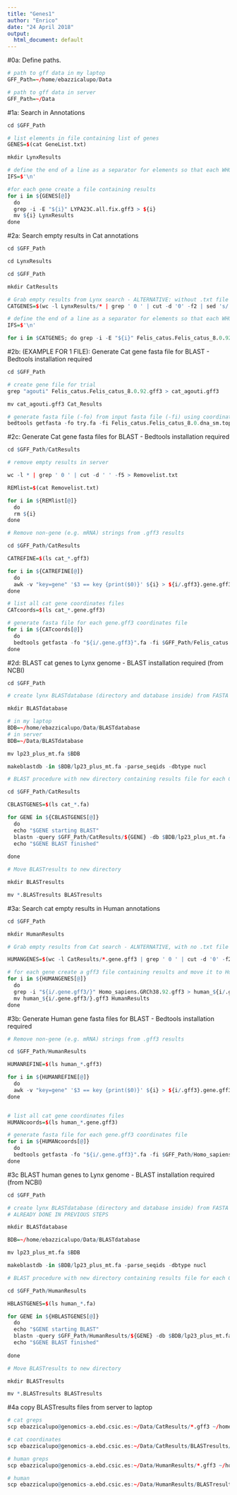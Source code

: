 ```yaml
---
title: "Genes1"
author: "Enrico"
date: "24 April 2018"
output:
  html_document: default
---
```


#0a: Define paths.

```r

# path to gff data in my laptop
GFF_Path=~/home/ebazzicalupo/Data

# path to gff data in server
GFF_Path=~/Data

```

#1a: Search in Annotations

```r

cd $GFF_Path

# list elements in file containing list of genes
GENES=$(cat GeneList.txt)

mkdir LynxResults

# define the end of a line as a separator for elements so that each WHOLE line in GeneList.txt will be a search entry
IFS=$'\n' 

#for each gene create a file containing results
for i in ${GENES[@]}
  do
  grep -i -E "${i}" LYPA23C.all.fix.gff3 > ${i}
  mv ${i} LynxResults
done


```

#2a: Search empty results in Cat annotations

```r

cd $GFF_Path

cd LynxResults

cd $GFF_Path

mkdir CatResults

# Grab empty results from Lynx search - ALTERNATIVE: without .txt file
CATGENES=$(wc -l LynxResults/* | grep ' 0 ' | cut -d '0' -f2 | sed 's/ //' | sed 's/LynxResults\///')

# define the end of a line as a separator for elements so that each WHOLE line in GeneList.txt will be a search entry
IFS=$'\n'

for i in $CATGENES; do grep -i -E "${i}" Felis_catus.Felis_catus_8.0.92.gff3 > cat_"${i}".gff3; mv cat_"${i}".gff3 CatResults; done

```

#2b: (EXAMPLE FOR 1 FILE): Generate Cat gene fasta file for BLAST - Bedtools installation required

```r

cd $GFF_Path

# create gene file for trial
grep "agouti" Felis_catus.Felis_catus_8.0.92.gff3 > cat_agouti.gff3

mv cat_agouti.gff3 Cat_Results

# generate fasta file (-fo) from input fasta file (-fi) using coordinates specified in other file (-bed)
bedtools getfasta -fo try.fa -fi Felis_catus.Felis_catus_8.0.dna_sm.toplevel.fa -bed cat_agouti.gff3


```

#2c: Generate Cat gene fasta files for BLAST - Bedtools installation required

```r

cd $GFF_Path/CatResults

# remove empty results in server

wc -l * | grep ' 0 ' | cut -d ' ' -f5 > Removelist.txt

REMlist=$(cat Removelist.txt)

for i in ${REMlist[@]}
  do
  rm ${i}
done

# Remove non-gene (e.g. mRNA) strings from .gff3 results

cd $GFF_Path/CatResults

CATREFINE=$(ls cat_*.gff3)

for i in ${CATREFINE[@]}
  do
  awk -v "key=gene" '$3 == key {print($0)}' ${i} > ${i/.gff3}.gene.gff3
done

# list all cat gene coordinates files
CATcoords=$(ls cat_*.gene.gff3)

# generate fasta file for each gene.gff3 coordinates file
for i in ${CATcoords[@]}
  do
  bedtools getfasta -fo "${i/.gene.gff3}".fa -fi $GFF_Path/Felis_catus.Felis_catus_8.0.dna_sm.toplevel.fa -bed ${i}
done

```

#2d: BLAST cat genes to Lynx genome - BLAST installation required (from NCBI)

```r

cd $GFF_Path

# create lynx BLASTdatabase (directory and database inside) from FASTA lynx reference genome

mkdir BLASTdatabase

# in my laptop
BDB=~/home/ebazzicalupo/Data/BLASTdatabase
# in server
BDB=~/Data/BLASTdatabase

mv lp23_plus_mt.fa $BDB

makeblastdb -in $BDB/lp23_plus_mt.fa -parse_seqids -dbtype nucl

# BLAST procedure with new directory containing results file for each GENE (look at BLAST manual for output options)

cd $GFF_Path/CatResults

CBLASTGENES=$(ls cat_*.fa)

for GENE in ${CBLASTGENES[@]}
  do
  echo "$GENE starting BLAST"
  blastn -query $GFF_Path/CatResults/${GENE} -db $BDB/lp23_plus_mt.fa -outfmt "6 qseqid sseqid sstart send length qcovhsp evalue" -out ${GENE/.fa/}.BLASTresults
  echo "$GENE BLAST finished"
  
done

# Move BLASTresults to new directory

mkdir BLASTresults

mv *.BLASTresults BLASTresults

```

#3a: Search cat empty results in Human annotations

```r

cd $GFF_Path

mkdir HumanResults

# Grab empty results from Cat search - ALNTERNATIVE, with no .txt file

HUMANGENES=$(wc -l CatResults/*.gene.gff3 | grep ' 0 ' | cut -d '0' -f2 | sed 's/CatResults\/cat_//g' | sed 's/ //')

# for each gene create a gff3 file containing results and move it to HumanResults folder
for i in ${HUMANGENES[@]}
  do
  grep -i "${i/.gene.gff3/}" Homo_sapiens.GRCh38.92.gff3 > human_${i/.gene.gff3/}.gff3
  mv human_${i/.gene.gff3/}.gff3 HumanResults
done

```

#3b: Generate Human gene fasta files for BLAST - Bedtools installation required

```r
# Remove non-gene (e.g. mRNA) strings from .gff3 results

cd $GFF_Path/HumanResults

HUMANREFINE=$(ls human_*.gff3)

for i in ${HUMANREFINE[@]}
  do
  awk -v "key=gene" '$3 == key {print($0)}' ${i} > ${i/.gff3}.gene.gff3
done


# list all cat gene coordinates files
HUMANcoords=$(ls human_*.gene.gff3)

# generate fasta file for each gene.gff3 coordinates file
for i in ${HUMANcoords[@]}
  do
  bedtools getfasta -fo "${i/.gene.gff3}".fa -fi $GFF_Path/Homo_sapiens.GRCh38.dna_sm.toplevel.fa -bed ${i}
done

```

#3c BLAST human genes to Lynx genome - BLAST installation required (from NCBI)

```r

cd $GFF_Path

# create lynx BLASTdatabase (directory and database inside) from FASTA lynx reference genome
# ALREADY DONE IN PREVIOUS STEPS

mkdir BLASTdatabase

BDB=~/home/ebazzicalupo/Data/BLASTdatabase

mv lp23_plus_mt.fa $BDB

makeblastdb -in $BDB/lp23_plus_mt.fa -parse_seqids -dbtype nucl

# BLAST procedure with new directory containing results file for each GENE (look at BLAST manual for output options)

cd $GFF_Path/HumanResults

HBLASTGENES=$(ls human_*.fa)

for GENE in ${HBLASTGENES[@]}
  do
  echo "$GENE starting BLAST"
  blastn -query $GFF_Path/HumanResults/${GENE} -db $BDB/lp23_plus_mt.fa -outfmt "6 qseqid sseqid sstart send length qcovhsp evalue" -out ${GENE/.fa/}.BLASTresults
  echo "$GENE BLAST finished"
  
done

# Move BLASTresults to new directory

mkdir BLASTresults

mv *.BLASTresults BLASTresults


```

#4a copy BLASTresults files from server to laptop

```r

# cat greps
scp ebazzicalupo@genomics-a.ebd.csic.es:~/Data/CatResults/*.gff3 ~/home/ebazzicalupo/GrepResults

# cat coordinates
scp ebazzicalupo@genomics-a.ebd.csic.es:~/Data/CatResults/BLASTresults/cat_*.BLASTresults ~/home/ebazzicalupo/Results

# human greps
scp ebazzicalupo@genomics-a.ebd.csic.es:~/Data/HumanResults/*.gff3 ~/home/ebazzicalupo/GrepResults

# human
scp ebazzicalupo@genomics-a.ebd.csic.es:~/Data/HumanResults/BLASTresults/human_*.BLASTresults ~/home/ebazzicalupo/Results


```
